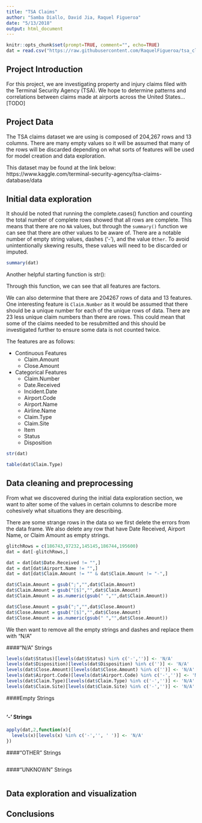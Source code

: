 ```yaml
---
title: "TSA Claims"
author: "Samba Diallo, David Jia, Raquel Figueroa"
date: "5/13/2018"
output: html_document
---
```


```r
knitr::opts_chunk$set(prompt=TRUE, comment="", echo=TRUE)
dat = read.csv("https://raw.githubusercontent.com/RaquelFigueroa/tsa_claims/master/tsa_claims.csv")
```

## Project Introduction

For this project, we are investigating property and injury claims filed with the Terminal Security Agency (TSA). We hope to determine patterns and correlations between claims made at airports across the United States...[TODO]


## Project Data

The TSA claims dataset we are using is composed of 204,267 rows and 13 columns. There are many empty values so it will be assumed that many of the rows will be discarded depending on what sorts of features will be used for model creation and data exploration.

This dataset may be found at the link below:
https://www.kaggle.com/terminal-security-agency/tsa-claims-database/data


## Initial data exploration
It should be noted that running the complete.cases() function and counting the total number of complete rows showed that all rows are complete. This means that there are no `NA` values, but through the `summary()` function we can see that there are other values to be aware of. There are a notable number of empty string values, dashes ('-'), and the value `Other`. To avoid unintentionally skewing results, these values will need to be discarded or imputed.

```r
summary(dat)
```

Another helpful starting function is str():

Through this function, we can see that all features are factors.

We can also determine that there are 204267 rows of data and 13 features.
One interesting feature is `Claim.Number` as it would be assumed that there should be a unique number for each of the unique rows of data. There are 23 less unique claim numbers than there are rows. This could mean that some of the claims needed to be resubmitted and this should be investigated further to ensure some data is not counted twice.

The features are as follows:

* Continuous Features
    + Claim.Amount
    + Close.Amount
    
* Categorical Features
    + Claim.Number
    + Date.Received
    + Incident.Date
    + Airport.Code
    + Airport.Name
    + Airline.Name
    + Claim.Type
    + Claim.Site
    + Item
    + Status
    + Disposition

```r
str(dat)
```


```r
table(dat$Claim.Type)
```

## Data cleaning and preprocessing
From what we discovered during the initial data exploration section, we want to alter some of the values in certain columns to describe more cohesively what situations they are describing. 

There are some strange rows in the data so we first delete the errors from the data frame.
We also delete any row that have Date Received, Airport Name, or Claim Amount as empty strings.

```r
glitchRows = c(186743,97232,145145,186744,195600)
dat = dat[-glitchRows,]

dat = dat[dat$Date.Received != "",]
dat = dat[dat$Airport.Name != "",]
dat = dat[dat$Claim.Amount != "" & dat$Claim.Amount != "-",]

dat$Claim.Amount = gsub(";","",dat$Claim.Amount)
dat$Claim.Amount = gsub("[$]","",dat$Claim.Amount)
dat$Claim.Amount = as.numeric(gsub(" ","",dat$Claim.Amount))

dat$Close.Amount = gsub(";","",dat$Close.Amount)
dat$Close.Amount = gsub("[$]","",dat$Close.Amount)
dat$Close.Amount = as.numeric(gsub(" ","",dat$Close.Amount))
```

We then want to remove all the empty strings and dashes and replace them with "N/A" 



####"N/A" Strings
```r
levels(dat$Status)[levels(dat$Status) %in% c('-','')] <- 'N/A'
levels(dat$Disposition)[levels(dat$Disposition) %in% c('')] <- 'N/A'
levels(dat$Close.Amount)[levels(dat$Close.Amount) %in% c('')] <- 'N/A'
levels(dat$Airport.Code)[levels(dat$Airport.Code) %in% c('-','')] <- 'N/A'
levels(dat$Claim.Type)[levels(dat$Claim.Type) %in% c('-','')] <- 'N/A'
levels(dat$Claim.Site)[levels(dat$Claim.Site) %in% c('-','')] <- 'N/A'

```




####Empty Strings
```r

```
        
#### '-' Strings
```r

apply(dat,2,function(x){
  levels(x)[levels(x) %in% c('-','', ' ')] <- 'N/A'
})


```



####"OTHER" Strings
```r

```

####"UNKNOWN" Strings
```r

```

## Data exploration and visualization

## Conclusions
